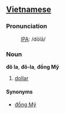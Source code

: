 ==[[Vietnamese]]==

===Pronunciation===
:[[International Phonetic Alphabet|IPA]]: /dōlā/

===Noun===
'''đô la''', '''đô-la''', '''đồng Mỹ'''
#[[dollar]]

====Synonyms====
*[[Đồng Mỹ|đồng Mỹ]]